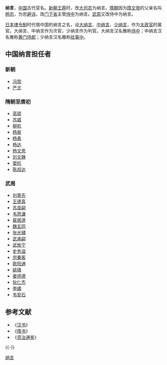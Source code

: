 '''纳言'''，[[中国|中国]]古代官名。[[新朝|新朝]][[王莽|王莽]]时，改[[大司农|大司农]]为纳言。[[隋朝|隋朝]]因为[[隋文帝|隋文帝]]的父亲名叫[[杨忠_(北朝)|杨忠]]，为忠[[避讳|避讳]]，改[[门下省|门下省]]主管[[侍中|侍中]]为纳言。[[武周|武周]]又改侍中为纳言。

[[日本律令制|日本律令制]]时代借中国的纳言之名，设[[大纳言|大纳言]]、[[中纳言|中纳言]]、[[少纳言|少纳言]]，作为[[太政官|太政官]]的属官。大纳言、中纳言作为次官，少纳言作为判官。大纳言汉名雅称[[侍中|侍中]]；中纳言汉名雅称[[黄门侍郎|黄门侍郎]]；少纳言汉名雅称[[给事中|给事中]]。

== 中国纳言担任者 ==
===新朝===
*[[冯常|冯常]]
*[[严尤|严尤]]
===隋朝至唐初===
*[[高颎|高颎]]
*[[苏威|苏威]]
*[[柳机|柳机]]
*[[杨爽|杨爽]]
*[[杨素|杨素]]
*[[杨达_(隋朝)|杨达]]
*[[杨文思|杨文思]]
*[[刘文静|刘文静]]
*[[窦抗|窦抗]]
*[[陈叔达|陈叔达]]

===武周===
*[[刘景先|刘景先]]  
*[[王德真|王德真]]
*[[苏良嗣|苏良嗣]]
*[[韦思谦|韦思谦]] 
*[[裴居道|裴居道]]
*[[魏玄同|魏玄同]]
*[[张光辅|张光辅]]
*[[武承嗣|武承嗣]] 
*[[武攸宁|武攸宁]] 
*[[史务滋|史务滋]] 
*[[宗秦客|宗秦客]]
*[[欧阳通|欧阳通]] 
*[[姚璹|姚璹]] 
*[[娄师德|娄师德]] 
*[[狄仁杰|狄仁杰]]  
*[[李嶠|李嶠]]  
*[[韦安石|韦安石]]  

== 参考文献 ==
{{Reflist}}
*《[[汉书|汉书]]》
*《[[隋书|隋书]]》
*《[[资治通鉴|资治通鉴]]》

{{-}}
{{中国政府首脑}}
{{三省六部}}

[[Category:纳言|]]